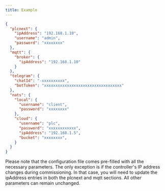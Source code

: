 ```yaml
---
title: Example
---
```


```json config.json icon="file-json"
{
  "plcnext": {
    "ipAddress": "192.168.1.10",
    "username": "admin",
    "password": "xxxxxxxx"
  },
  "mqtt": {
    "broker": {
      "ipAddress": "192.168.1.10"
    }
  },
  "telegram": {
    "chatId": "-xxxxxxxxxx",
    "botToken": "xxxxxxxxxxxxxxxxxxxxxxxxxxxxxxxxxx"
  },
  "nats": {
    "local": {
      "username": "client",
      "password": "xxxxxxxx"
    },
    "cloud": {
      "username": "plc",
      "password": "xxxxxxxxxxxx",
      "ipAddress": "192.168.1.5",
      "bucket": "xxxxxxxx",
    }
  }
}
```

<Warning>
Please note that the configuration file comes pre-filled with all the necessary parameters. The only exception is if the controller's IP address changes during commissioning. 
In that case, you will need to update the ipAddress entries in both the plcnext and mqtt sections. All other parameters can remain unchanged.
</Warning>